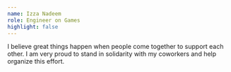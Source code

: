 ```yaml
---
name: Izza Nadeem
role: Engineer on Games
highlight: false
---
```

I believe great things happen when people come together to support each other. I am very proud to stand in solidarity with my coworkers and help organize this effort. 

